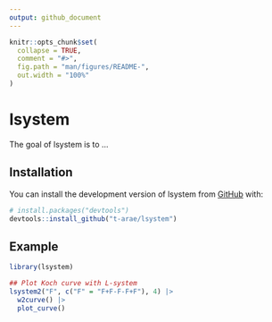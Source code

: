 ```yaml
---
output: github_document
---
```


<!-- README.md is generated from README.Rmd. Please edit that file -->

```r
knitr::opts_chunk$set(
  collapse = TRUE,
  comment = "#>",
  fig.path = "man/figures/README-",
  out.width = "100%"
)
```

# lsystem

<!-- badges: start -->
<!-- badges: end -->

The goal of lsystem is to ...

## Installation

You can install the development version of lsystem from [GitHub](https://github.com/) with:

``` r
# install.packages("devtools")
devtools::install_github("t-arae/lsystem")
```

## Example

```r
library(lsystem)

## Plot Koch curve with L-system
lsystem2("F", c("F" = "F+F-F-F+F"), 4) |>
  w2curve() |>
  plot_curve()
```

